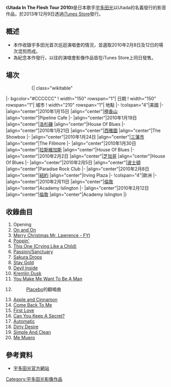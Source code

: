 {{primarysources|time=2017-01-20T15:14:39+00:00}}
{{Infobox Album
| Name           = Utada In The Flesh Tour 2010
| Cover          = Intheflesh.jpg
| Type           = 音樂錄像
| Artist         = [[Utada|Utada]]
| Released       = 2013年12月9日
| Recorded       = 
| Genre          = 
| Length         = 106分45秒
| Label          = [[環球音樂_(日本)|UNIVERSAL MUSIC]]
| Producer       = 
| Reviews        = 
| Chart position = 
| Certification  = 
| Last album     = [[櫻花紛飛|櫻花紛飛]]<br/>（2012年）
| This album     = '''Utada In The Flesh Tour 2010'''<br/>（2013年）
| Next album     = 
}}

《'''Utada In The Flesh Tour 2010'''》是日本歌手[[宇多田光|宇多田光]]以Utada的名義發行的影音作品，於2013年12月9日透過[[iTunes_Store|iTunes Store]]發行。

== 概述 ==
*本作收錄宇多田光首次巡迴演唱會的情況，並選取2010年2月8日及12日的場次混剪而成。
*為紀念本作發行，以往的演唱會影像作品皆在iTunes Store上同日發售。

== 場次 ==
::{| class="wikitable"
|- bgcolor="#CCCCCC"
! width="150" rowspan="1"| 日期
! width="150" rowspan="1"| 城市
! width="210" rowspan="1"| 地點
|-
!colspan="4"|美國
|-
|align="center"|2010年1月15日
|align="center"|[[檀香山|檀香山]]
|align="center"|Pipeline Cafe
|-
|align="center"|2010年1月19日
|align="center"|[[洛杉磯|洛杉磯]]
|align="center"|House Of Blues
|-
|align="center"|2010年1月21日
|align="center"|[[西雅圖|西雅圖]]
|align="center"|The Showbox
|-
|align="center"|2010年1月24日 
|align="center"|[[三藩市|三藩市]]
|align="center"|The Fillmore
|-
|align="center"|2010年1月30日 
|align="center"|[[拉斯維加斯|拉斯維加斯]]
|align="center"|House Of Blues
|-
|align="center"|2010年2月2日
|align="center"|[[芝加哥|芝加哥]]
|align="center"|House Of Blues
|-
|align="center"|2010年2月5日 
|align="center"|[[波士頓|波士頓]]
|align="center"|Paradise Rock Club
|-
|align="center"|2010年2月8日
|align="center"|[[紐約|紐約]]
|align="center"|Irving Plaza
|-
!colspan="4"|歐洲
|-
|align="center"|2010年2月11日
|align="center"|[[倫敦|倫敦]]
|align="center"|Academy Islington
|-
|align="center"|2010年2月12日
|align="center"|[[倫敦|倫敦]]
|align="center"|Academy Islington
|}

== 收錄曲目 ==
#Opening
#[[This_Is_The_One|On and On]]
#[[This_Is_The_One|Merry Christmas Mr. Lawrence - FYI]]
#[[This_Is_The_One|Poppin']]
#[[This_Is_The_One|This One (Crying Like a Child)]]
#[[Passion|Passion/Sanctuary]]
#[[Sakura_Drops/Letters|Sakura Drops]]
#[[HEART_STATION/Stay_Gold|Stay Gold]]
#[[Devil_Inside|Devil Inside]]
#[[EXODUS|Kremlin Dusk]]
#[[You_Make_Me_Want_To_Be_A_Man|You Make Me Want To Be A Man]]
#{{link-en|The Bitter End|The Bitter End (song)}}
#:[[Placebo|Placebo]]的翻唱曲
#[[This_Is_The_One|Apple and Cinnamon]]
#[[Come_Back_To_Me|Come Back To Me]]
#[[First_Love_(單曲)|First Love]]
#[[Can_You_Keep_A_Secret?|Can You Keep A Secret?]]
#[[Automatic/time_will_tell|Automatic]]
#[[Dirty_Desire|Dirty Desire]]
#[[COLORS_(單曲)|Simple And Clean]]
#[[This_Is_The_One|Me Muero]]

== 參考資料 ==
*[https://web.archive.org/web/20160805122313/http://www.utadahikaru.jp/disco/etc09.htm 宇多田光官方網站]
{{Utada Hikaru}}

[[Category:宇多田光影像作品|Category:宇多田光影像作品]]
